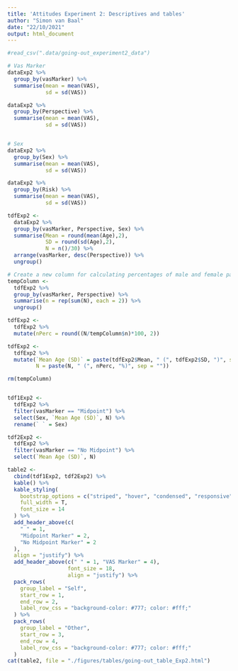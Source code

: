```yaml
---
title: 'Attitudes Experiment 2: Descriptives and tables'
author: "Simon van Baal"
date: "22/10/2021"
output: html_document
---
```


```r
#read_csv(".data/going-out_experiment2_data")
```


```r

# Vas Marker
dataExp2 %>%
  group_by(vasMarker) %>%
  summarise(mean = mean(VAS),
            sd = sd(VAS))

dataExp2 %>%
  group_by(Perspective) %>%
  summarise(mean = mean(VAS),
            sd = sd(VAS))


# Sex
dataExp2 %>%
  group_by(Sex) %>%
  summarise(mean = mean(VAS),
            sd = sd(VAS))

dataExp2 %>%
  group_by(Risk) %>%
  summarise(mean = mean(VAS),
            sd = sd(VAS))

```


```r
tdfExp2 <- 
  dataExp2 %>% 
  group_by(vasMarker, Perspective, Sex) %>%
  summarise(Mean = round(mean(Age),2),
            SD = round(sd(Age),2),
            N = n()/30) %>%
  arrange(vasMarker, desc(Perspective)) %>%
  ungroup()

# Create a new column for calculating percentages of male and female participants in each group.
tempColumn <- 
  tdfExp2 %>%
  group_by(vasMarker, Perspective) %>%
  summarise(n = rep(sum(N), each = 2)) %>%
  ungroup()

tdfExp2 <- 
  tdfExp2 %>%
  mutate(nPerc = round((N/tempColumn$n)*100, 2))

tdfExp2 <-
  tdfExp2 %>% 
  mutate(`Mean Age (SD)` = paste(tdfExp2$Mean, " (", tdfExp2$SD, ")", sep = ""),
         N = paste(N, " (", nPerc, "%)", sep = ""))

rm(tempColumn)


tdf1Exp2 <- 
  tdfExp2 %>% 
  filter(vasMarker == "Midpoint") %>% 
  select(Sex, `Mean Age (SD)`, N) %>%
  rename(` ` = Sex)

tdf2Exp2 <- 
  tdfExp2 %>% 
  filter(vasMarker == "No Midpoint") %>% 
  select(`Mean Age (SD)`, N)

table2 <-
  cbind(tdf1Exp2, tdf2Exp2) %>% 
  kable() %>%
  kable_styling(
    bootstrap_options = c("striped", "hover", "condensed", "responsive"),
    full_width = T,
    font_size = 14
  ) %>%
  add_header_above(c(
    " " = 1,
    "Midpoint Marker" = 2,
    "No Midpoint Marker" = 2
  ),
  align = "justify") %>%
  add_header_above(c(" " = 1, "VAS Marker" = 4),
                   font_size = 18,
                   align = "justify") %>%
  pack_rows(
    group_label = "Self",
    start_row = 1,
    end_row = 2,
    label_row_css = "background-color: #777; color: #fff;"
  ) %>%
  pack_rows(
    group_label = "Other",
    start_row = 3,
    end_row = 4,
    label_row_css = "background-color: #777; color: #fff;"
  )
cat(table2, file = "./figures/tables/going-out_table_Exp2.html")



```




